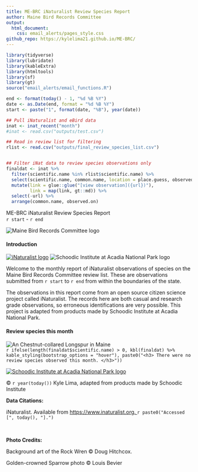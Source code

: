 ```yaml
---
title: ME-BRC iNaturalist Review Species Report
author: Maine Bird Records Committee
output: 
  html_document:
    css: email_alerts/pages_style.css
github_repo: https://kylelima21.github.io/ME-BRC/
---
```



```r
library(tidyverse)
library(lubridate)
library(kableExtra)
library(htmltools)
library(sf)
library(gt)
source("email_alerts/email_functions.R")

end <- format(today() - 1, "%d %B %Y")
date <- as.Date(end, format = "%d %B %Y")
start <- paste("1", format(date, "%B"), year(date))

## Pull iNaturalist and eBird data
inat <- inat_recent("month")
#inat <- read.csv("outputs/test.csv")

## Read in review list for filtering
rlist <- read.csv("outputs/final_review_species_list.csv")


## Filter iNat data to review species observations only
finaldat <- inat %>% 
  filter(scientific.name %in% rlist$scientific.name) %>% 
  select(scientific.name, common.name, location = place.guess, observed.on, url) %>% 
  mutate(link = glue::glue("[view observation]({url})"),
         link = map(link, gt::md)) %>%
  select(-url) %>% 
  arrange(common.name, observed.on)


```


<!-- Header -->
<div class = "title-box">
  <div class = "titlemain">
  ME-BRC iNaturalist Review Species Report
  </div>
  <div class = "subtitle"> 
  `r start` - `r end`
  </div>
</div>


<div class = "titleslide">
  <img src = "email_alerts/img/ME-BRC logo square.jpg" alt = "Maine Bird Records Committee logo" class = "mebrc-logo">
</div>



<!-- Introduction -->
<div class = "intro-box">
  <div class = "body-title-box">
  <i class = "body-box-icon"></i>
  <h4 class = "body-titles"> Introduction </h4>
  </div>
  <div class = "intro-img-box">
  <a href = "https://www.inaturalist.org/"><img src = "email_alerts/img/inat.png" alt = "iNaturalist    logo" class = "inat-logo"></a>
  <img src = "email_alerts/img/Schoodic_Stacked.jpeg" alt = "Schoodic Institute at Acadia National Park logo" class = "sq-logo">
  </div>
  <div class = "intro-text">
  Welcome to the monthly report of iNaturalist observations of species on the Maine Bird Records Committee review list. These are observations submitted from `r start` to `r end` from within the boundaries of the state. 
  
  The observations in this report come from an open source citizen science project called iNaturalist. The records here are both casual and research grade observations, so erroneous identifications are very possible. This project is adapted from products made by Schoodic Institute at Acadia National Park.
  </div>
</div>



<!-- Pests & Invasives -->
<div class = "rare-box">
  <div class = "body-title-box">
  <h4 class = "body-titles"> Review species this month </h4>
  </div>
  <img src = "email_alerts/img/gcsp.jpeg" alt = "An Chestnut-collared Longspur in Maine" class = "rare-img">
  <div class = "rare-table">
  `r ifelse(length(finaldat$scientific.name) > 0, kbl(finaldat) %>% kable_styling(bootstrap_options = "hover"), paste0("<h3> There were no review species observed this month. </h3>"))`
  </div>
</div>



<!-- Credits -->
<div class = "credits-box">
  <div>
  <a href = "https://schoodicinstitute.org/"><img src = "email_alerts/img/schoodic_horizontal.png" alt = "Schoodic Institute at Acadia National Park logo" class = "schoodic-img"></a>
  
  © `r year(today())` Kyle Lima, adapted from products made by Schoodic Institute
  </div>
  <div> 
  <b>Data Citations:</b>

  iNaturalist. Available from <a href = "https://www.inaturalist.org/" target =                         "_blank"> https://www.inaturalist.org. </a> `r paste0("Accessed [", today(), "].")`
  
  <br>
  
  <b>Photo Credits:</b>
  
  Background art of the Rock Wren © Doug Hitchcox.
  
  Golden-crowned Sparrow photo © Louis Bevier
  
</div>
